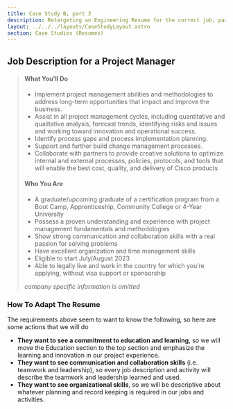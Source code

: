 ```yaml
---
title: Case Study B, part 3
description: Retargeting an Engineering Resume for the correct job, part 3
layout: ../../../layouts/CaseStudyLayout.astro
section: Case Studies (Resumes)
---
```


## Job Description for a Project Manager

> #### What You’ll Do  
> 
> * Implement project management abilities and methodologies to address long-term opportunities that impact and improve the business.  
> * Assist in all project management cycles, including quantitative and qualitative analysis, forecast trends, identifying risks and issues and working toward innovation and operational success.  
> * Identify process gaps and process implementation planning.  
> * Support and further build change management processes.  
> * Collaborate with partners to provide creative solutions to optimize internal and external processes, policies, protocols, and tools that will enable the best cost, quality, and delivery of Cisco products  
> 
> #### Who You Are
> 
> * A graduate/upcoming graduate of a certification program from a Boot Camp, Apprenticeship, Community College or 4-Year University  
> * Possess a proven understanding and experience with project management fundamentals and methodologies  
> * Show strong communication and collaboration skills with a real passion for solving problems  
> * Have excellent organization and time management skills  
> * Eligible to start July/August 2023  
> * Able to legally live and work in the country for which you’re applying, without visa support or sponsorship  
>
> *company specific information is omitted*

### How To Adapt The Resume

The requirements above seem to want to know the following, so here are some actions that we will do

* **They want to see a commitment to education and learning**, so we will move the Education section to the top section and emphasize the learning and innovation in our project experience.
* **They want to see communication and collaboration skills** (i.e. teamwork and leadership), so every job description and activity will describe the teamwork and leadership learned and used.
* **They want to see organizational skills**, so we will be descriptive about whatever planning and record keeping is required in our jobs and activities.

####